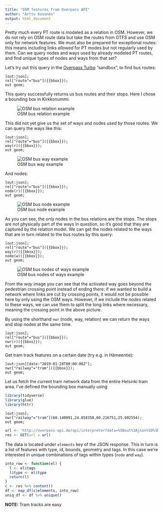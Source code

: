 ```yaml
---
title: "OSM features from Overpass API"
author: "Arttu Kosonen"
output: html_document
---
```


Pretty much every PT route is modeled as a relation in OSM.
However, we do not rely on OSM route data but take the routes from GTFS and use OSM only for network features.
We must also be prepared for exceptional routes: this means including links *allowed* for PT modes but not regularly used by them.
Can we query nodes and ways used by already modeled PT routes, and find unique types of nodes and ways from that set?

Let's try out this query in the [Overpass Turbo](http://overpass-turbo.eu/) "sandbox", to find bus routes:

```
[out:json];
rel["route"="bus"]({{bbox}});
out geom;
```

This query successfully returns us bus routes and their stops.
Here I chose a bounding box in Kirkkonummi:

![OSM bus relation example](img/overpass_bus_relation_example.png)

This did not yet give us the set of ways and nodes *used by* those routes.
We can query the ways like this:

```
[out:json];
rel["route"="bus"]({{bbox}});
way(r)({{bbox}});
out geom;
```

![OSM bus way example](img/overpass_bus_way_example.png)

And nodes:

```
[out:json];
rel["route"="bus"]({{bbox}});
node(r)({{bbox}});
out geom;
```

![OSM bus node example](img/overpass_bus_node_example.png)

As you can see, the only nodes in the bus relations are the stops.
The stops are not physically part of the ways in question, so it's good that they are captured by the relation model.
We can get the nodes related to the ways that are in turn related to the bus routes by this query:

```
[out:json];
rel["route"="bus"]({{bbox}});
way(r)({{bbox}});
node(w)({{bbox}});
out geom;
```

![OSM bus nodes of ways example](img/overpass_bus_waynode_example.png)

From the *way* image you can see that the activated way goes beyond the pedestrian crossing point instead of ending there:
if we wanted to build a network where links are cut by crossing points, it would not be possible here by only using the OSM ways.
However, if we include the *nodes* related to these ways, we can use them to split the long links where necessary, meaning the crossing point in the above picture.


By using the shorthand `nwr` (node, way, relation) we can return the ways and stop nodes at the same time.

```
[out:json];
rel["route"="bus"]({{bbox}});
nwr(r)({{bbox}});
out geom;
```

Get tram track features on a certain date (try e.g. in Hämeentie):

```
[out:json][date:"2019-01-28T00:00:00Z"];
nwr["railway"="tram"]({{bbox}});
out geom;
```

Let us fetch the current tram network data from the entire Helsinki tram area.
I've defined the bounding box manually using 

```r
library(tidyverse)
library(glue)
library(httr)
```

```
[out:json];
nwr["railway"="tram"](60.140091,24.858358,60.216751,25.002554);
out geom;
```

```r
url <- 'http://overpass-api.de/api/interpreter?data=%5Bout%3Ajson%5D%3Bnwr%5B%22railway%22%3D%22tram%22%5D%2860%2E140091%2C24%2E858358%2C60%2E216751%2C25%2E002554%29%3Bout%20geom%3B%0A'
res <- GET(url = url)
```

The data is located under `elements` key of the JSON response.
This in turn is a list of features with type, id, bounds, geometry and tags.
In this case we're interested in unique combinations of tags within types (`node` and `way`).

```r
into_row <- function(el) {
  l <- el$tags
  l$type <- el$type
  return(l)
}
c <- res %>% content()
df <- map_df(c$elements, into_row)
uniq_df <- df %>% unique()
```

**NOTE:** Tram tracks are easy
